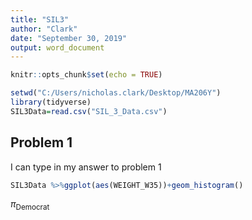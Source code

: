 ```yaml
---
title: "SIL3"
author: "Clark"
date: "September 30, 2019"
output: word_document
---
```


```r
knitr::opts_chunk$set(echo = TRUE)
```

```r
setwd("C:/Users/nicholas.clark/Desktop/MA206Y")
library(tidyverse)
SIL3Data=read.csv("SIL_3_Data.csv")
```

## Problem 1

I can type in my answer to problem 1

```r
SIL3Data %>%ggplot(aes(WEIGHT_W35))+geom_histogram()
```

$\pi_{\mbox{Democrat}}$




